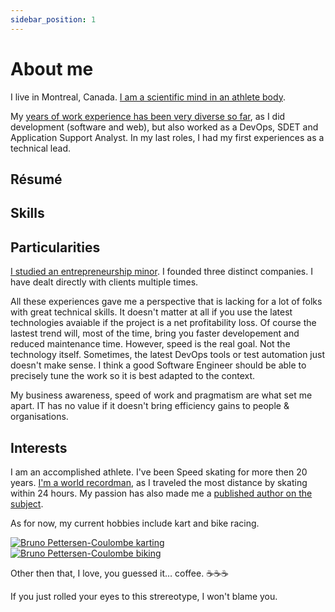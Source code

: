 ```yaml
---
sidebar_position: 1
---
```



# About me

I live in Montreal, Canada. [I am a scientific mind in an athlete body](https://passionpvss.blogspot.com/2017/06/scientist-mind-athlete-body.html).

My <a href="/docs/category/experiences/" target="_blank"><ExperienceTotal/> years of work experience has been very diverse so far</a>, as I did development (software and web), but also worked as a DevOps, SDET and Application Support Analyst. In my last roles, I had my first experiences as a technical lead.

## Résumé

<MarkdownLinkButton
  to='https://registry.jsonresume.org/brunopc-net'
  text='Online 📃'
/>

<MarkdownLinkButton
  to='https://registry.jsonresume.org/brunopc-net.json'
  text='JSON 📃'
/>

<MarkdownLinkButton
  to='https://registry.jsonresume.org/brunopc-net.yaml'
  text='Yaml 📃'
/>

<MarkdownLinkButton
  to='files/CV_Pettersen-Coulombe_Bruno_en.pdf'
  text='PDF, short version 📃'
/>

<MarkdownLinkButton
  to='files/CV_Pettersen-Coulombe_Bruno_en.pdf'
  text='PDF 📃'
/>

## Skills

<SkillTable />

## Particularities

[I studied an entrepreneurship minor](/education/entrepreneurship-minor). I founded three distinct companies. I have dealt directly with clients multiple times.

All these experiences gave me a perspective that is lacking for a lot of folks with great technical skills.
It doesn't matter at all if you use the latest technologies avaiable if the project is a net profitability loss.
Of course the lastest trend will, most of the time, bring you faster developement and reduced maintenance time.
However, speed is the real goal. Not the technology itself. Sometimes, the latest DevOps tools or test automation just doesn't make sense.
I think a good Software Engineer should be able to precisely tune the work so it is best adapted to the context.

My business awareness, speed of work and pragmatism are what set me apart. IT has no value if it doesn't bring efficiency gains to people & organisations. 

## Interests

I am an accomplished athlete. I've been Speed skating for more then 20 years. [I'm a world recordman](https://www-rollerenligne-com.translate.goog/rencontre-avec-bruno-pettersen-coulombe-vainqueur-solo-des-24h-rollers-de-montreal-canada/?_x_tr_sl=fr&_x_tr_tl=en&_x_tr_hl=fr&_x_tr_pto=wapp), as I traveled the most distance by skating within 24 hours. My passion has also made me a [published author on the subject](../static/files/Preview_Le_patinage_de_vitesse_courte_piste_2.pdf).

As for now, my current hobbies include kart and bike racing.

<div className="row">
  <div className="sideBySide">
    <a href="https://www.facebook.com/bruno.dorais.9">
      <img
        src={require('../static/img/Bruno_PC_karting.jpg').default}
        alt="Bruno Pettersen-Coulombe karting"
      />
    </a>
  </div>
  <div className="sideBySide">
    <a href="https://ngrandphotography.com/">  
      <img
        src={require('../static/img/Bruno_PC_biking.jpg').default}
        alt="Bruno Pettersen-Coulombe biking"
      />
    </a>
  </div>
</div>

Other then that, I love, you guessed it… coffee. ☕☕☕

If you just rolled your eyes to this strereotype, I won't blame you.